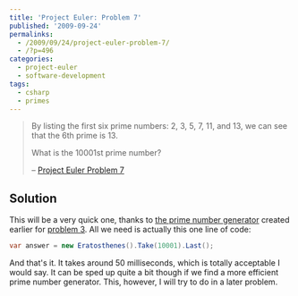 ```yaml
---
title: 'Project Euler: Problem 7'
published: '2009-09-24'
permalinks:
  - /2009/09/24/project-euler-problem-7/
  - /?p=496
categories:
  - project-euler
  - software-development
tags:
  - csharp
  - primes
---
```


> By listing the first six prime numbers: 2, 3, 5, 7, 11, and 13, we can see that the 6th prime is 13.
>
> What is the 10001st prime number?
>
> – [Project Euler Problem 7](https://projecteuler.net/problem=7)

## Solution

This will be a very quick one, thanks to [the prime number generator](/?p=626) created earlier for [problem 3](http://www.geekality.net/?p=176). All we need is actually this one line of code:

```csharp
var answer = new Eratosthenes().Take(10001).Last();
```

And that's it. It takes around 50 milliseconds, which is totally acceptable I would say. It can be sped up quite a bit though if we find a more efficient prime number generator. This, however, I will try to do in a later problem.

